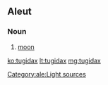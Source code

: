 ==Aleut==

===Noun===
{{head|ale|noun}}

# [[moon]]

[[Category:ale:Light sources]]

[[ko:tugidax]]
[[lt:tugidax]]
[[mg:tugidax]]